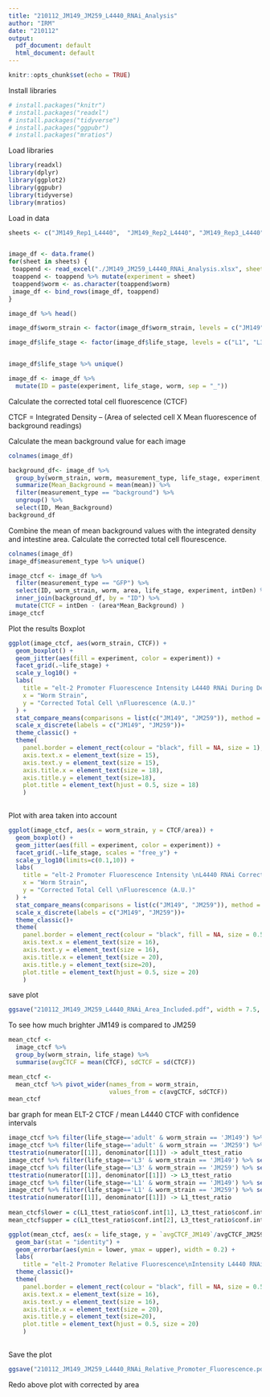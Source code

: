 ```yaml
---
title: "210112_JM149_JM259_L4440_RNAi_Analysis"
author: "IRM"
date: "210112"
output:
  pdf_document: default
  html_document: default
---
```



```r
knitr::opts_chunk$set(echo = TRUE)
```
Install libraries

```r
# install.packages("knitr")
# install.packages("readxl")
# install.packages("tidyverse")
# install.packages("ggpubr")
# install.packages("mratios")
```


Load libraries

```r
library(readxl)
library(dplyr)
library(ggplot2)
library(ggpubr)
library(tidyverse)
library(mratios)
```


Load in data


```r
sheets <- c("JM149_Rep1_L4440",  "JM149_Rep2_L4440", "JM149_Rep3_L4440",  "JM259_Rep1_L4440", "JM259_Rep2_L4440",  "JM259_Rep3_L4440")


image_df <- data.frame()
for(sheet in sheets) {
 toappend <- read_excel("./JM149_JM259_L4440_RNAi_Analysis.xlsx", sheet = sheet)
 toappend <- toappend %>% mutate(experiment = sheet)
 toappend$worm <- as.character(toappend$worm)
 image_df <- bind_rows(image_df, toappend)
}

image_df %>% head()
```

```r
image_df$worm_strain <- factor(image_df$worm_strain, levels = c("JM149", "JM259"))

image_df$life_stage <- factor(image_df$life_stage, levels = c("L1", "L3", "adult"))


image_df$life_stage %>% unique()
```

```r
image_df <- image_df %>%
  mutate(ID = paste(experiment, life_stage, worm, sep = "_"))
```



Calculate the corrected total cell fluorescence (CTCF)

CTCF = Integrated Density – (Area of selected cell X Mean fluorescence of background readings)

Calculate the mean background value for each image

```r
colnames(image_df)
```
```r
background_df<- image_df %>%
  group_by(worm_strain, worm, measurement_type, life_stage, experiment, ID) %>%
  summarize(Mean_Background = mean(mean)) %>% 
  filter(measurement_type == "background") %>%
  ungroup() %>%
  select(ID, Mean_Background)
background_df
```

Combine the mean of mean background values with the integrated density and intestine area. Calculate the corrected total cell flourescence.

```r
colnames(image_df)
image_df$measurement_type %>% unique()
```


```r
image_ctcf <- image_df %>%
  filter(measurement_type == "GFP") %>%
  select(ID, worm_strain, worm, area, life_stage, experiment, intDen) %>%
  inner_join(background_df, by = "ID") %>%
  mutate(CTCF = intDen - (area*Mean_Background) )
image_ctcf  

```

Plot the results
Boxplot
```r
ggplot(image_ctcf, aes(worm_strain, CTCF)) + 
  geom_boxplot() +
  geom_jitter(aes(fill = experiment, color = experiment)) +
  facet_grid(.~life_stage) +
  scale_y_log10() +
  labs(
    title = "elt-2 Promoter Fluorescence Intensity L4440 RNAi During Development",
    x = "Worm Strain",
    y = "Corrected Total Cell \nFluorescence (A.U.)"
  ) +
  stat_compare_means(comparisons = list(c("JM149", "JM259")), method = "t.test") +
  scale_x_discrete(labels = c("JM149", "JM259"))+
  theme_classic() +
  theme(
    panel.border = element_rect(colour = "black", fill = NA, size = 1),
    axis.text.x = element_text(size = 15),
    axis.text.y = element_text(size = 15),
    axis.title.x = element_text(size = 18),
    axis.title.y = element_text(size=18),
    plot.title = element_text(hjust = 0.5, size = 18)
    )
  
```




Plot with area taken into account

```r
ggplot(image_ctcf, aes(x = worm_strain, y = CTCF/area)) + 
  geom_boxplot() +
  geom_jitter(aes(fill = experiment, color = experiment)) +
  facet_grid(.~life_stage, scales = "free_y") +
  scale_y_log10(limits=c(0.1,10)) +
  labs(
    title = "elt-2 Promoter Fluorescence Intensity \nL4440 RNAi Corrected for Area",
    x = "Worm Strain",
    y = "Corrected Total Cell \nFluorescence (A.U.)"
  ) +
  stat_compare_means(comparisons = list(c("JM149", "JM259")), method = "t.test") +
  scale_x_discrete(labels = c("JM149", "JM259"))+
  theme_classic()+
  theme(
    panel.border = element_rect(colour = "black", fill = NA, size = 0.5),
    axis.text.x = element_text(size = 16),
    axis.text.y = element_text(size = 16),
    axis.title.x = element_text(size = 20),
    axis.title.y = element_text(size=20),
    plot.title = element_text(hjust = 0.5, size = 20)
    )
```

save plot
```r
ggsave("210112_JM149_JM259_L4440_RNAi_Area_Included.pdf", width = 7.5, height = 5.5)
```


To see how much brighter JM149 is compared to JM259

```r
mean_ctcf <-
  image_ctcf %>%
  group_by(worm_strain, life_stage) %>%
  summarise(avgCTCF = mean(CTCF), sdCTCF = sd(CTCF))

mean_ctcf <-
  mean_ctcf %>% pivot_wider(names_from = worm_strain,
                            values_from = c(avgCTCF, sdCTCF))
mean_ctcf
```



bar graph for mean ELT-2 CTCF / mean L4440 CTCF with confidence intervals

```r
image_ctcf %>% filter(life_stage=='adult' & worm_strain == 'JM149') %>% select(CTCF) -> numerator
image_ctcf %>% filter(life_stage=='adult' & worm_strain == 'JM259') %>% select(CTCF) -> denominator
ttestratio(numerator[[1]], denominator[[1]]) -> adult_ttest_ratio
image_ctcf %>% filter(life_stage=='L3' & worm_strain == 'JM149') %>% select(CTCF) -> numerator
image_ctcf %>% filter(life_stage=='L3' & worm_strain == 'JM259') %>% select(CTCF) -> denominator
ttestratio(numerator[[1]], denominator[[1]]) -> L3_ttest_ratio
image_ctcf %>% filter(life_stage=='L1' & worm_strain == 'JM149') %>% select(CTCF) -> numerator
image_ctcf %>% filter(life_stage=='L1' & worm_strain == 'JM259') %>% select(CTCF) -> denominator
ttestratio(numerator[[1]], denominator[[1]]) -> L1_ttest_ratio
    
mean_ctcf$lower = c(L1_ttest_ratio$conf.int[1], L3_ttest_ratio$conf.int[1], adult_ttest_ratio$conf.int[1])
mean_ctcf$upper = c(L1_ttest_ratio$conf.int[2], L3_ttest_ratio$conf.int[2], adult_ttest_ratio$conf.int[2])

ggplot(mean_ctcf, aes(x = life_stage, y = `avgCTCF_JM149`/avgCTCF_JM259)) +
  geom_bar(stat = "identity") +
  geom_errorbar(aes(ymin = lower, ymax = upper), width = 0.2) +
  labs(
    title = "elt-2 Promoter Relative Fluorescence\nIntensity L4440 RNAi") +
  theme_classic()+
  theme(
    panel.border = element_rect(colour = "black", fill = NA, size = 0.5),
    axis.text.x = element_text(size = 16),
    axis.text.y = element_text(size = 16),
    axis.title.x = element_text(size = 20),
    axis.title.y = element_text(size=20),
    plot.title = element_text(hjust = 0.5, size = 20)
    )
 
```

Save the plot

```r
ggsave("210112_JM149_JM259_L4440_RNAi_Relative_Promoter_Fluorescence.pdf", width = 6, height = 5)
```

Redo above plot with corrected by area
